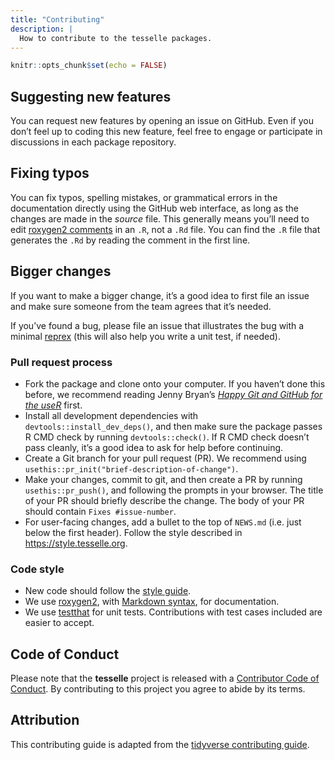 ```yaml
---
title: "Contributing"
description: |
  How to contribute to the tesselle packages.
---
```


```r
knitr::opts_chunk$set(echo = FALSE)
```

## Suggesting new features

You can request new features by opening an issue on GitHub. Even if you don't feel up to coding this new feature, feel free to engage or participate in discussions in each package repository.

## Fixing typos

You can fix typos, spelling mistakes, or grammatical errors in the documentation directly using the GitHub web interface, as long as the changes are made in the _source_ file. This generally means you'll need to edit [roxygen2 comments](https://roxygen2.r-lib.org/articles/roxygen2.html) in an `.R`, not a `.Rd` file. You can find the `.R` file that generates the `.Rd` by reading the comment in the first line.

## Bigger changes

If you want to make a bigger change, it's a good idea to first file an issue and make sure someone from the team agrees that it's needed.

If you've found a bug, please file an issue that illustrates the bug with a minimal [reprex](https://www.tidyverse.org/help/#reprex) (this will also help you write a unit test, if needed).

### Pull request process

* Fork the package and clone onto your computer. If you haven't done this before, we recommend reading Jenny Bryan's [*Happy Git and GitHub for the useR*](https://happygitwithr.com) first.
* Install all development dependencies with `devtools::install_dev_deps()`, and then make sure the package passes R CMD check by running `devtools::check()`. If R CMD check doesn't pass cleanly, it's a good idea to ask for help before continuing.
* Create a Git branch for your pull request (PR). We recommend using `usethis::pr_init("brief-description-of-change")`.
* Make your changes, commit to git, and then create a PR by running `usethis::pr_push()`, and following the prompts in your browser. The title of your PR should briefly describe the change. The body of your PR should contain `Fixes #issue-number`.
* For user-facing changes, add a bullet to the top of `NEWS.md` (i.e. just below the first header). Follow the style described in <https://style.tesselle.org>.

### Code style

* New code should follow the [style guide](https://style.tesselle.org).
* We use [roxygen2](https://roxygen2.r-lib.org), with [Markdown syntax](https://roxygen2.r-lib.org/articles/rd-formatting.html), for documentation.
* We use [testthat](https://testthat.r-lib.org) for unit tests. Contributions with test cases included are easier to accept.  

## Code of Conduct

Please note that the **tesselle** project is released with a [Contributor Code of Conduct](conduct.html). By contributing to this project you agree to abide by its terms.

## Attribution {.appendix}

This contributing guide is adapted from the [tidyverse contributing guide](https://raw.githubusercontent.com/r-lib/usethis/master/inst/templates/tidy-contributing.md).
